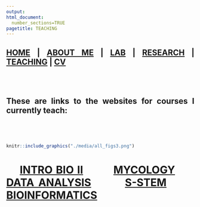 ```yaml
---
output: 
html_document:
  number_sections=TRUE
pagetitle: TEACHING
---
```



<style type="text/css">
.main-container {
  max-width: 1800px;
  margin-left: auto;
  margin-right: auto;
}
body {
text-align: justify
}

</style>



## [HOME](http://gzahn.github.io/) | [ABOUT ME](http://gzahn.github.io/about-me/) | [LAB](http://gzahn.github.io/lab/) | [RESEARCH](http://gzahn.github.io/pubs-and-pres/) | [TEACHING](http://gzahn.github.io/coursemap/) | [CV](http://gzahn.github.io/about-me/CV_pagedown.pdf)

<br/><br/>

## These are links to the websites for courses I currently teach:

<br/><br/>




<div style= "float:center;position: relative;top:10px">
```r
knitr::include_graphics("./media/all_figs3.png")
```


# &nbsp;&nbsp;&nbsp;&nbsp;[INTRO BIO II](http://gzahn.github.io/BIOL1620/) &nbsp;&nbsp;&nbsp;&nbsp;&nbsp;&nbsp;&nbsp; [MYCOLOGY](https://gzahn.github.io/mycology) &nbsp;&nbsp;&nbsp;&nbsp;&nbsp; [DATA ANALYSIS](http://gzahn.github.io/data-course/) &nbsp;&nbsp;&nbsp;&nbsp;&nbsp;&nbsp; [S-STEM](http://gzahn.github.io/SSTEM/) &nbsp;&nbsp;&nbsp;&nbsp;&nbsp;&nbsp; [BIOINFORMATICS](http://gzahn.github.io/binf-data-skills)



</div>
